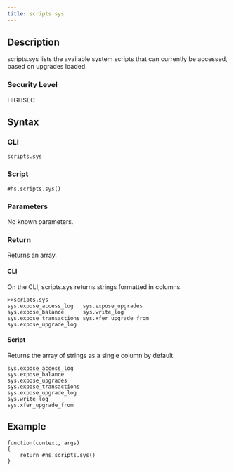 ```yaml
---
title: scripts.sys
---
```


## Description

scripts.sys lists the available system scripts that can currently be accessed, based on upgrades loaded.

### Security Level

HIGHSEC

## Syntax

### CLI

```
scripts.sys
```

### Script

```
#hs.scripts.sys()
```

### Parameters

No known parameters.

### Return

Returns an array.

#### CLI

On the CLI, scripts.sys returns strings formatted in columns.

```
>>scripts.sys
sys.expose_access_log   sys.expose_upgrades
sys.expose_balance      sys.write_log  
sys.expose_transactions sys.xfer_upgrade_from
sys.expose_upgrade_log
```

#### Script

Returns the array of strings as a single column by default.

```
sys.expose_access_log
sys.expose_balance
sys.expose_upgrades
sys.expose_transactions
sys.expose_upgrade_log
sys.write_log
sys.xfer_upgrade_from
```

## Example

```
function(context, args)
{
	return #hs.scripts.sys()
}
```

